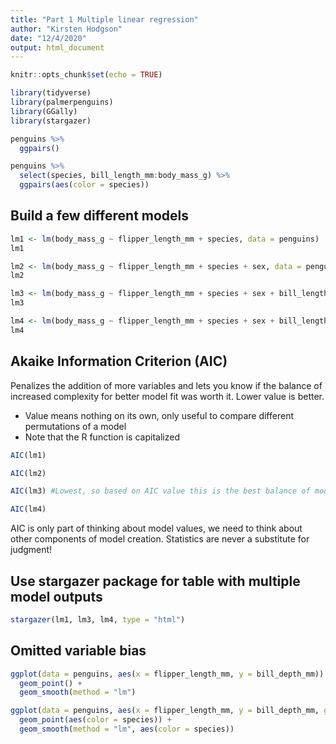 ```yaml
---
title: "Part 1 Multiple linear regression"
author: "Kirsten Hodgson"
date: "12/4/2020"
output: html_document
---
```


```r
knitr::opts_chunk$set(echo = TRUE)

library(tidyverse)
library(palmerpenguins)
library(GGally)
library(stargazer)
```

```r
penguins %>% 
  ggpairs()
```

```r
penguins %>% 
  select(species, bill_length_mm:body_mass_g) %>% 
  ggpairs(aes(color = species))
```

## Build a few different models

 
```r
lm1 <- lm(body_mass_g ~ flipper_length_mm + species, data = penguins)
lm1

lm2 <- lm(body_mass_g ~ flipper_length_mm + species + sex, data = penguins)
lm2

lm3 <- lm(body_mass_g ~ flipper_length_mm + species + sex + bill_length_mm, data = penguins)
lm3

lm4 <- lm(body_mass_g ~ flipper_length_mm + species + sex + bill_length_mm + island, data = penguins)
lm4
```

## Akaike Information Criterion (AIC)

Penalizes the addition of more variables and lets you know if the balance of increased complexity for better model fit was worth it. Lower value is better.

- Value means nothing on its own, only useful to compare different permutations of a model
- Note that the R function is capitalized

```r
AIC(lm1)

AIC(lm2)

AIC(lm3) #Lowest, so based on AIC value this is the best balance of model fit and model complexity

AIC(lm4)
```

AIC is only part of thinking about model values, we need to think about other components of model creation. Statistics are never a substitute for judgment!

## Use stargazer package for table with multiple model outputs

```r
stargazer(lm1, lm3, lm4, type = "html")
```

## Omitted variable bias

```r
ggplot(data = penguins, aes(x = flipper_length_mm, y = bill_depth_mm)) +
  geom_point() +
  geom_smooth(method = "lm")
```

```r
ggplot(data = penguins, aes(x = flipper_length_mm, y = bill_depth_mm, group = species)) +
  geom_point(aes(color = species)) +
  geom_smooth(method = "lm", aes(color = species))
```

